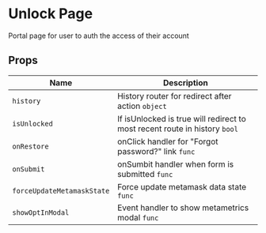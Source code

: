

# Unlock Page

Portal page for user to auth the access of their account

<Canvas>
  <Story id="ui-pages-unlock-page-unlock-page-stories-js--default-story" />
</Canvas>

## Props

<!--
ArgsTable doesn't work with SectionShape
<ArgsTable of={MetaMaskTranslation} />
-->

| Name                       | Description                                                                |
| -------------------------- | -------------------------------------------------------------------------- |
| `history`                  | History router for redirect after action `object`                          |
| `isUnlocked`               | If isUnlocked is true will redirect to most recent route in history `bool` |
| `onRestore`                | onClick handler for "Forgot password?" link `func`      |
| `onSubmit`                 | onSumbit handler when form is submitted `func`                             |
| `forceUpdateMetamaskState` | Force update metamask data state `func`                                    |
| `showOptInModal`           | Event handler to show metametrics modal `func`                             |

